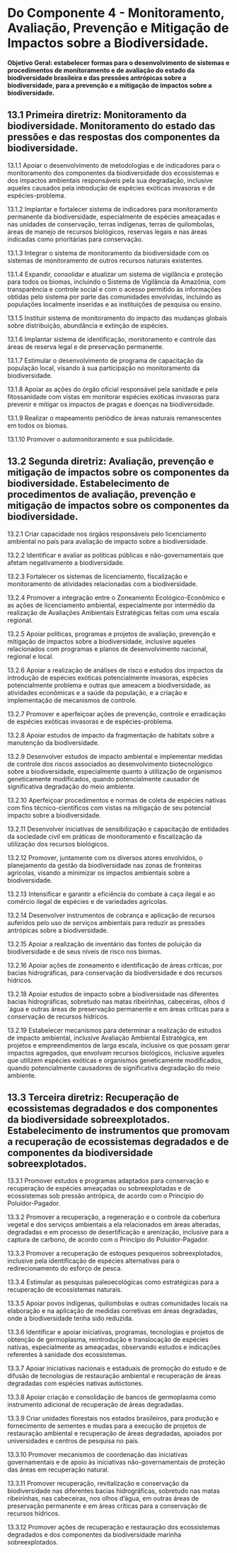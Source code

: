 # Do Componente 4 - Monitoramento, Avaliação, Prevenção e Mitigação de Impactos sobre a Biodiversidade.

::: {.callout-note icon=false appearance="simple"}

**Objetivo Geral: estabelecer formas para o desenvolvimento de sistemas e procedimentos de monitoramento e de avaliação do estado da biodiversidade brasileira e das pressões antrópicas sobre a biodiversidade, para a prevenção e a mitigação de impactos sobre a biodiversidade.**

:::

## 13.1 Primeira diretriz: Monitoramento da biodiversidade. Monitoramento do estado das pressões e das respostas dos componentes da biodiversidade.

13.1.1 Apoiar o desenvolvimento de metodologias e de indicadores para o monitoramento dos componentes da biodiversidade dos ecossistemas e dos impactos ambientais responsáveis pela sua degradação, inclusive aqueles causados pela introdução de espécies exóticas invasoras e de espécies-problema.

13.1.2 Implantar e fortalecer sistema de indicadores para monitoramento permanente da biodiversidade, especialmente de espécies ameaçadas e nas unidades de conservação, terras indígenas, terras de quilombolas, áreas de manejo de recursos biológicos, reservas legais e nas áreas indicadas como prioritárias para conservação.

13.1.3 Integrar o sistema de monitoramento da biodiversidade com os sistemas de monitoramento de outros recursos naturais existentes.

13.1.4 Expandir, consolidar e atualizar um sistema de vigilância e proteção para todos os biomas, incluindo o Sistema de Vigilância da Amazônia, com transparência e controle social e com o acesso permitido às informações obtidas pelo sistema por parte das comunidades envolvidas, incluindo as populações localmente inseridas e as instituições de pesquisa ou ensino.

13.1.5 Instituir sistema de monitoramento do impacto das mudanças globais sobre distribuição, abundância e extinção de espécies.

13.1.6 Implantar sistema de identificação, monitoramento e controle das áreas de reserva legal e de preservação permanente.

13.1.7 Estimular o desenvolvimento de programa de capacitação da população local, visando à sua participação no monitoramento da biodiversidade.

13.1.8 Apoiar as ações do órgão oficial responsável pela sanidade e pela fitossanidade com vistas em monitorar espécies exóticas invasoras para prevenir e mitigar os impactos de pragas e doenças na biodiversidade.

13.1.9 Realizar o mapeamento periódico de áreas naturais remanescentes em todos os biomas.

13.1.10 Promover o automonitoramento e sua publicidade.

## 13.2 Segunda diretriz: Avaliação, prevenção e mitigação de impactos sobre os componentes da biodiversidade. Estabelecimento de procedimentos de avaliação, prevenção e mitigação de impactos sobre os componentes da biodiversidade.

13.2.1 Criar capacidade nos órgãos responsáveis pelo licenciamento ambiental no país para avaliação de impacto sobre a biodiversidade.

13.2.2 Identificar e avaliar as políticas públicas e não-governamentais que afetam negativamente a biodiversidade.

13.2.3 Fortalecer os sistemas de licenciamento, fiscalização e monitoramento de atividades relacionadas com a biodiversidade.

13.2.4 Promover a integração entre o Zoneamento Ecológico-Econômico e as ações de licenciamento ambiental, especialmente por intermédio da realização de Avaliações Ambientais Estratégicas feitas com uma escala regional.

13.2.5 Apoiar políticas, programas e projetos de avaliação, prevenção e mitigação de impactos sobre a biodiversidade, inclusive aqueles relacionados com programas e planos de desenvolvimento nacional, regional e local.

13.2.6 Apoiar a realização de análises de risco e estudos dos impactos da introdução de espécies exóticas potencialmente invasoras, espécies potencialmente problema e outras que ameacem a biodiversidade, as atividades econômicas e a saúde da população, e a criação e implementação de mecanismos de controle.

13.2.7 Promover e aperfeiçoar ações de prevenção, controle e erradicação de espécies exóticas invasoras e de espécies-problema.

13.2.8 Apoiar estudos de impacto da fragmentação de habitats sobre a manutenção da biodiversidade.

13.2.9 Desenvolver estudos de impacto ambiental e implementar medidas de controle dos riscos associados ao desenvolvimento biotecnológico sobre a biodiversidade, especialmente quanto à utilização de organismos geneticamente modificados, quando potencialmente causador de significativa degradação do meio ambiente.

13.2.10 Aperfeiçoar procedimentos e normas de coleta de espécies nativas com fins técnico-científicos com vistas na mitigação de seu potencial impacto sobre a biodiversidade.

13.2.11 Desenvolver iniciativas de sensibilização e capacitação de entidades da sociedade civil em práticas de monitoramento e fiscalização da utilização dos recursos biológicos.

13.2.12 Promover, juntamente com os diversos atores envolvidos, o planejamento da gestão da biodiversidade nas zonas de fronteiras agrícolas, visando a minimizar os impactos ambientais sobre a biodiversidade.

13.2.13 Intensificar e garantir a eficiência do combate à caça ilegal e ao comércio ilegal de espécies e de variedades agrícolas.

13.2.14 Desenvolver instrumentos de cobrança e aplicação de recursos auferidos pelo uso de serviços ambientais para reduzir as pressões antrópicas sobre a biodiversidade.

13.2.15 Apoiar a realização de inventário das fontes de poluição da biodiversidade e de seus níveis de risco nos biomas.

13.2.16 Apoiar ações de zoneamento e identificação de áreas críticas, por bacias hidrográficas, para conservação da biodiversidade e dos recursos hídricos.

13.2.18 Apoiar estudos de impacto sobre a biodiversidade nas diferentes bacias hidrográficas, sobretudo nas matas ribeirinhas, cabeceiras, olhos d´água e outras áreas de preservação permanente e em áreas críticas para a conservação de recursos hídricos.

13.2.19 Estabelecer mecanismos para determinar a realização de estudos de impacto ambiental, inclusive Avaliação Ambiental Estratégica, em projetos e empreendimentos de larga escala, inclusive os que possam gerar impactos agregados, que envolvam recursos biológicos, inclusive aqueles que utilizem espécies exóticas e organismos geneticamente modificados, quando potencialmente causadores de significativa degradação do meio ambiente.

## 13.3 Terceira diretriz: Recuperação de ecossistemas degradados e dos componentes da biodiversidade sobreexplotados. Estabelecimento de instrumentos que promovam a recuperação de ecossistemas degradados e de componentes da biodiversidade sobreexplotados.

13.3.1 Promover estudos e programas adaptados para conservação e recuperação de espécies ameaçadas ou sobreexplotadas e de ecossistemas sob pressão antrópica, de acordo com o Princípio do Poluidor-Pagador.

13.3.2 Promover a recuperação, a regeneração e o controle da cobertura vegetal e dos serviços ambientais a ela relacionados em áreas alteradas, degradadas e em processo de desertificação e arenização, inclusive para a captura de carbono, de acordo com o Princípio do Poluidor-Pagador.

13.3.3 Promover a recuperação de estoques pesqueiros sobreexplotados, inclusive pela identificação de espécies alternativas para o redirecionamento do esforço de pesca.

13.3.4 Estimular as pesquisas paleoecológicas como estratégicas para a recuperação de ecossistemas naturais.

13.3.5 Apoiar povos indígenas, quilombolas e outras comunidades locais na elaboração e na aplicação de medidas corretivas em áreas degradadas, onde a biodiversidade tenha sido reduzida.

13.3.6 Identificar e apoiar iniciativas, programas, tecnologias e projetos de obtenção de germoplasma, reintrodução e translocação de espécies nativas, especialmente as ameaçadas, observando estudos e indicações referentes à sanidade dos ecossistemas.

13.3.7 Apoiar iniciativas nacionais e estaduais de promoção do estudo e de difusão de tecnologias de restauração ambiental e recuperação de áreas degradadas com espécies nativas autóctones.

13.3.8 Apoiar criação e consolidação de bancos de germoplasma como instrumento adicional de recuperação de áreas degradadas.

13.3.9 Criar unidades florestais nos estados brasileiros, para produção e fornecimento de sementes e mudas para a execução de projetos de restauração ambiental e recuperação de áreas degradadas, apoiados por universidades e centros de pesquisa no país.

13.3.10 Promover mecanismos de coordenação das iniciativas governamentais e de apoio às iniciativas não-governamentais de proteção das áreas em recuperação natural.

13.3.11 Promover recuperação, revitalização e conservação da biodiversidade nas diferentes bacias hidrográficas, sobretudo nas matas ribeirinhas, nas cabeceiras, nos olhos d’água, em outras áreas de preservação permanente e em áreas críticas para a conservação de recursos hídricos.

13.3.12 Promover ações de recuperação e restauração dos ecossistemas degradados e dos componentes da biodiversidade marinha sobreexplotados.

